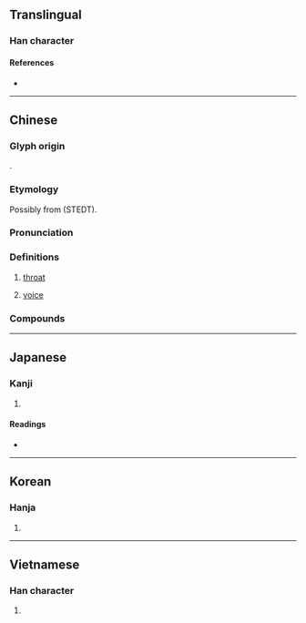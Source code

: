 {{character info}}
==Translingual==

===Han character===
{{Han char|rn=30|rad=口|as=10|sn=13|four=67094|canj=REED|ids=⿰口桑}}

====References====
* {{Han ref|kx=0202.260|dkj=04070|dj=0425.070|hdz=10672.060|uh=55D3|ud=21971|bh=B6DA|bd=46810}}

----

==Chinese==
{{zh-forms}}

===Glyph origin===
{{Han etym}}
{{Han compound|口|桑|ls=psc|c1=s|c2=p}}.

===Etymology===
Possibly from {{inh|zh|sit-pro|*s(j)a(m/ŋ)||throat}} (STEDT).

===Pronunciation===
{{zh-pron
|m=sǎng
|c=song1,song2
|h=pfs=sóng;gd=song1
|md=
|mn=sóng
|mn-t=seng1/sang2
|mn-t_note=seng1 - vernacular; sang2 - literary
|w=2saan
|oc=y
|cat=n
}}

===Definitions===
{{zh-hanzi}}

# {{lb|zh|anatomy}} [[throat]]
# [[voice]]

===Compounds===
{{zh-der|吊嗓子|假嗓子|倒嗓|小嗓|嗓門|喊嗓子|大嗓門|嗓門兒|嗓音|嗓子|嗓兒|啞嗓|吊嗓|左嗓子|嗓磕|攮嗓|村聲潑嗓|破嗓子|氣嗓|洋嗓子|破鑼嗓子|搗嗓子|潑聲浪嗓|扯開嗓子|拋聲調嗓|本嗓|調喉嗓|鬧嗓子|聲嗓|金嗓子|調嗓}}

----

==Japanese==

===Kanji===
{{ja-kanji|grade=|rs=口10}}

# {{rfdef|ja|sort=口10}}

====Readings====
* {{ja-readings|on=そう|kun=のど}}

----

==Korean==

===Hanja===
{{ko-hanja|상}}

# {{rfdef|ko|sort=口10}}

----

==Vietnamese==

===Han character===
{{vi-readings|reading=tảng, tang|rs=口10}}

# {{rfdef|vi|sort=口10}}